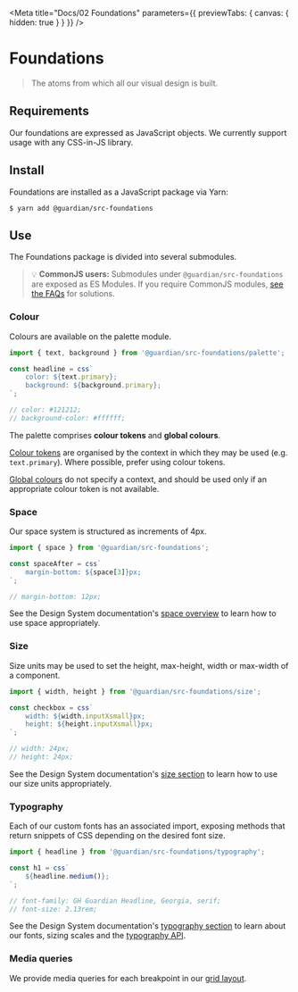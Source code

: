 
<Meta
	title="Docs/02 Foundations"
	parameters={{ previewTabs: { canvas: { hidden: true } } }}
/>

# Foundations

> The atoms from which all our visual design is built.

## Requirements

Our foundations are expressed as JavaScript objects. We currently support usage with any CSS-in-JS library.

## Install

Foundations are installed as a JavaScript package via Yarn:

```shell
$ yarn add @guardian/src-foundations
```

## Use

The Foundations package is divided into several submodules.

> 💡 **CommonJS users:** Submodules under `@guardian/src-foundations` are exposed as ES Modules. If you require CommonJS modules, [see the FAQs](09-faqs.md) for solutions.

### Colour

Colours are available on the palette module.

```js
import { text, background } from '@guardian/src-foundations/palette';

const headline = css`
	color: ${text.primary};
	background: ${background.primary};
`;

// color: #121212;
// background-color: #ffffff;
```

The palette comprises **colour tokens** and **global colours**.

[Colour tokens](https://theguardian.design/2a1e5182b/p/1377a6-tokens/b/293ddb) are organised by the context in which they may be used (e.g. `text.primary`). Where possible, prefer using colour tokens.

[Global colours](https://theguardian.design/2a1e5182b/p/492a30-light-palette) do not specify a context, and should be used only if an appropriate colour token is not available.

### Space

Our space system is structured as increments of 4px.

```js
import { space } from '@guardian/src-foundations';

const spaceAfter = css`
	margin-bottom: ${space[3]}px;
`;

// margin-bottom: 12px;
```

See the Design System documentation's [space overview](https://theguardian.design/2a1e5182b/p/449bd5) to learn how to use space appropriately.

### Size

Size units may be used to set the height, max-height, width or max-width of a component.

```js
import { width, height } from '@guardian/src-foundations/size';

const checkbox = css`
	width: ${width.inputXsmall}px;
	height: ${height.inputXsmall}px;
`;

// width: 24px;
// height: 24px;
```

See the Design System documentation's [size section](https://www.theguardian.design/2a1e5182b/p/38d9a9-overview) to learn how to use our size units appropriately.

### Typography

Each of our custom fonts has an associated import, exposing methods that return snippets of CSS depending on the desired font size.

```js
import { headline } from '@guardian/src-foundations/typography';

const h1 = css`
	${headline.medium()};
`;

// font-family: GH Guardian Headline, Georgia, serif;
// font-size: 2.13rem;
```

See the Design System documentation's [typography section](https://theguardian.design/2a1e5182b/p/930d69/b/78d0d9) to learn about our fonts, sizing scales and the [typography API](https://theguardian.design/2a1e5182b/p/930d69/b/06df96).

### Media queries

We provide media queries for each breakpoint in our [grid layout](https://theguardian.design/2a1e5182b/p/41be19-layout).
